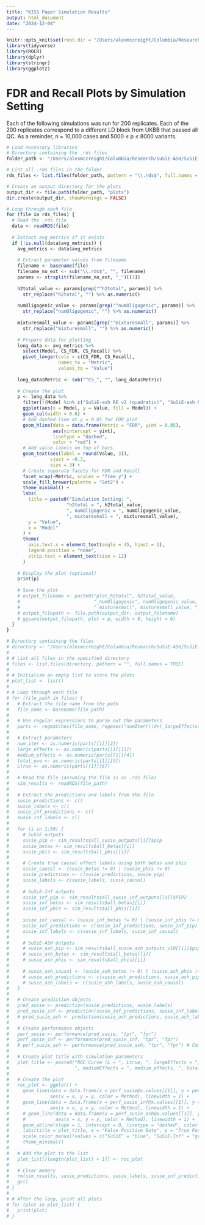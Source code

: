 ```yaml
---
title: "KISS Paper Simulation Results"
output: html_document
date: "2024-12-04"
---
```


```r
knitr::opts_knit$set(root.dir = "/Users/alexmccreight/Columbia/Research/SuSiE-ASH/SuSiE-ASH")
library(tidyverse)
library(ROCR)
library(dplyr)
library(stringr)
library(ggplot2)
```

# FDR and Recall Plots by Simulation Setting

Each of the following simulations was run for 200 replicates. Each of the 200 replicates correspond to a different LD block from UKBB that passed all QC. As a reminder, n = 10,000 cases and 5000 ≤ p ≤ 8000 variants.

```r
# Load necessary libraries
# Directory containing the .rds files
folder_path <- "/Users/alexmccreight/Columbia/Research/SuSiE-ASH/SuSiE-ASH/eqtl-results/"

# List all .rds files in the folder
rds_files <- list.files(folder_path, pattern = "\\.rds$", full.names = TRUE)

# Create an output directory for the plots
output_dir <- file.path(folder_path, "plots")
dir.create(output_dir, showWarnings = FALSE)

# Loop through each file
for (file in rds_files) {
  # Read the .rds file
  data <- readRDS(file)
  
  # Extract avg_metrics if it exists
  if (!is.null(data$avg_metrics)) {
    avg_metrics <- data$avg_metrics
    
    # Extract parameter values from filename
    filename <- basename(file)
    filename_no_ext <- sub("\\.rds$", "", filename)
    params <- strsplit(filename_no_ext, "_")[[1]]
    
    h2total_value <- params[grep("^h2total", params)] %>% 
      str_replace("h2total", "") %>% as.numeric()
    
    numOligogenic_value <- params[grep("^numOligogenic", params)] %>% 
      str_replace("numOligogenic", "") %>% as.numeric()
    
    mixturesmall_value <- params[grep("^mixturesmall", params)] %>% 
      str_replace("mixturesmall", "") %>% as.numeric()
    
    # Prepare data for plotting
    long_data <- avg_metrics %>%
      select(Model, CS_FDR, CS_Recall) %>%
      pivot_longer(cols = c(CS_FDR, CS_Recall),
                   names_to = "Metric",
                   values_to = "Value")
    
    long_data$Metric <- sub("^CS_", "", long_data$Metric)
    
    # Create the plot
    p <- long_data %>%
      filter(!(Model %in% c("SuSiE-ash RE v2 (quadratic)", "SuSiE-ash RE v2 (default)"))) %>%
      ggplot(aes(x = Model, y = Value, fill = Model)) +
      geom_col(width = 0.6) +
      # Add dashed line at y = 0.05 for FDR plot
      geom_hline(data = data.frame(Metric = "FDR", yint = 0.05),
                 aes(yintercept = yint),
                 linetype = "dashed",
                 color = "red") +
      # Add value labels on top of bars
      geom_text(aes(label = round(Value, 3)),
                vjust = -0.3,
                size = 3) +
      # Create separate facets for FDR and Recall
      facet_wrap(~Metric, scales = "free_y") +
      scale_fill_brewer(palette = "Set2") +
      theme_minimal() +
      labs(
        title = paste0("Simulation Setting: ",
                      "h2total = ", h2total_value,
                      ", numOligogenic = ", numOligogenic_value,
                      ", mixturesmall = ", mixturesmall_value),
        y = "Value",
        x = "Model"
      ) +
      theme(
        axis.text.x = element_text(angle = 45, hjust = 1),
        legend.position = "none",
        strip.text = element_text(size = 12)
      )
    
    # Display the plot (optional)
    print(p)
    
    # Save the plot
    # output_filename <- paste0("plot_h2total", h2total_value,
    #                           "_numOligogenic", numOligogenic_value,
    #                           "_mixturesmall", mixturesmall_value, ".png")
    # output_filepath <- file.path(output_dir, output_filename)
    # ggsave(output_filepath, plot = p, width = 8, height = 6)
  }
}

```




```r
# Directory containing the files
# directory <- "/Users/alexmccreight/Columbia/Research/SuSiE-ASH/SuSiE-ASH/simulation/9-10-24-results"
# 
# # List all files in the specified directory
# files <- list.files(directory, pattern = "", full.names = TRUE)
# 
# # Initialize an empty list to store the plots
# plot_list <- list()
# 
# # Loop through each file
# for (file_path in files) {
#   # Extract the file name from the path
#   file_name <- basename(file_path)
#   
#   # Use regular expressions to parse out the parameters
#   parts <- regmatches(file_name, regexec("numIter(\\d+)_largeEffects(\\d+)_mediumEffects(\\d+)_totalPVE([0-9.]+)_L(\\d+)", file_name))
#   
#   # Extract parameters
#   num_iter <- as.numeric(parts[[1]][2])
#   large_effects <- as.numeric(parts[[1]][3])
#   medium_effects <- as.numeric(parts[[1]][4])
#   total_pve <- as.numeric(parts[[1]][5])
#   Ltrue <- as.numeric(parts[[1]][6])
# 
#   # Read the file (assuming the file is an .rds file)
#   sim_results <- readRDS(file_path)
# 
#   # Extract the predictions and labels from the file
#   susie_predictions <- c()
#   susie_labels <- c()
#   susie_inf_predictions <- c()
#   susie_inf_labels <- c()
#   
#   for (i in 1:50) {
#     # SuSiE outputs
#     susie_pip <- sim_results$all_susie_outputs[[i]]$pip
#     susie_betas <- sim_results$all_betas[[i]]
#     susie_phis <- sim_results$all_phis[[i]]
# 
#     # Create true causal effect labels using both betas and phis
#     susie_causal <- (susie_betas != 0) | (susie_phis != 0)
#     susie_predictions <- c(susie_predictions, susie_pip)
#     susie_labels <- c(susie_labels, susie_causal)
# 
#     # SuSiE-Inf outputs
#     susie_inf_pip <- sim_results$all_susie_inf_outputs[[i]]$PIP2
#     susie_inf_betas <- sim_results$all_betas[[i]]
#     susie_inf_phis <- sim_results$all_phis[[i]]
# 
#     susie_inf_causal <- (susie_inf_betas != 0) | (susie_inf_phis != 0)
#     susie_inf_predictions <- c(susie_inf_predictions, susie_inf_pip)
#     susie_inf_labels <- c(susie_inf_labels, susie_inf_causal)
# 
#     # SuSiE-ASH outputs 
#     # susie_ash_pip <- sim_results$all_susie_ash_outputs_v10[[i]]$pip
#     # susie_ash_betas <- sim_results$all_betas[[i]]
#     # susie_ash_phis <- sim_results$all_phis[[i]]
# 
#     # susie_ash_causal <- (susie_ash_betas != 0) | (susie_ash_phis != 0)
#     # susie_ash_predictions <- c(susie_ash_predictions, susie_ash_pip)
#     # susie_ash_labels <- c(susie_ash_labels, susie_ash_causal)
#   }
# 
#   # Create prediction objects   
#   pred_susie <- prediction(susie_predictions, susie_labels)
#   pred_susie_inf <- prediction(susie_inf_predictions, susie_inf_labels)
#   # pred_susie_ash <- prediction(susie_ash_predictions, susie_ash_labels) # Commented out
# 
#   # Create performance objects
#   perf_susie <- performance(pred_susie, "tpr", "fpr")
#   perf_susie_inf <- performance(pred_susie_inf, "tpr", "fpr")
#   # perf_susie_ash <- performance(pred_susie_ash, "tpr", "fpr") # Commented out
# 
#   # Create plot title with simulation parameters
#   plot_title <- paste0("ROC Curve (L = ", Ltrue, ", largeEffects = ", large_effects,
#                        ", mediumEffects = ", medium_effects, ", totalPVE = ", total_pve, ")")
#   
#   # Create the plot
#   roc_plot <- ggplot() +
#     geom_line(data = data.frame(x = perf_susie@x.values[[1]], y = perf_susie@y.values[[1]], Method = "SuSiE"),
#               aes(x = x, y = y, color = Method), linewidth = 1) +
#     geom_line(data = data.frame(x = perf_susie_inf@x.values[[1]], y = perf_susie_inf@y.values[[1]], Method = "SuSiE-Inf"),
#               aes(x = x, y = y, color = Method), linewidth = 1) +
#     # geom_line(data = data.frame(x = perf_susie_ash@x.values[[1]], y = perf_susie_ash@y.values[[1]], Method = "SuSiE-ASH"), 
#     #           aes(x = x, y = y, color = Method), linewidth = 1) + 
#     geom_abline(slope = 1, intercept = 0, linetype = "dashed", color = "gray") +
#     labs(title = plot_title, x = "False Positive Rate", y = "True Positive Rate") +
#     scale_color_manual(values = c("SuSiE" = "blue", "SuSiE-Inf" = "green")) +
#     theme_minimal()
# 
#   # Add the plot to the list
#   plot_list[[length(plot_list) + 1]] <- roc_plot
#   
#   # Clear memory
#   rm(sim_results, susie_predictions, susie_labels, susie_inf_predictions, susie_inf_labels)
#   gc()
# }
# 
# # After the loop, print all plots
# for (plot in plot_list) {
#   print(plot)
# }

```


